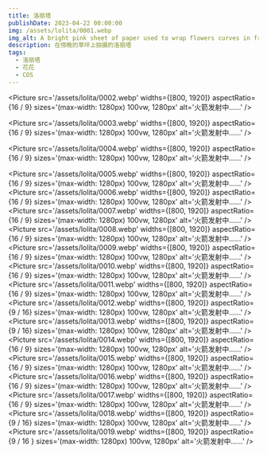 ```yaml
---
title: 洛丽塔
publishDate: 2023-04-22 00:00:00
img: /assets/lolita/0001.webp
img_alt: A bright pink sheet of paper used to wrap flowers curves in front of rich blue background
description: 在傍晚的草坪上拍摄的洛丽塔
tags:
  - 洛丽塔
  - 花花
  - COS
---
```



<div style={{gap:'1rem',display:'flex',flexDirection: 'column'}}>
<Picture
  src='/assets/lolita/0001.webp'
  widths={[800, 1920]}
  aspectRatio={16 / 9}
  sizes='(max-width: 1280px) 100vw, 1280px'
  alt='火箭发射中……'
/>

<Picture
  src='/assets/lolita/0002.webp'
  widths={[800, 1920]}
  aspectRatio={16 / 9}
  sizes='(max-width: 1280px) 100vw, 1280px'
  alt='火箭发射中……'
/>

<Picture
  src='/assets/lolita/0003.webp'
  widths={[800, 1920]}
  aspectRatio={16 / 9}
  sizes='(max-width: 1280px) 100vw, 1280px'
  alt='火箭发射中……'
/>

<Picture
  src='/assets/lolita/0004.webp'
  widths={[800, 1920]}
  aspectRatio={16 / 9}
  sizes='(max-width: 1280px) 100vw, 1280px'
  alt='火箭发射中……'
/>

  <Picture
    src='/assets/lolita/0005.webp'
    widths={[800, 1920]}
    aspectRatio={16 / 9}
    sizes='(max-width: 1280px) 100vw, 1280px'
    alt='火箭发射中……'
  />
   <Picture
    src='/assets/lolita/0006.webp'
    widths={[800, 1920]}
    aspectRatio={16 / 9}
    sizes='(max-width: 1280px) 100vw, 1280px'
    alt='火箭发射中……'
  />
   <Picture
    src='/assets/lolita/0007.webp'
    widths={[800, 1920]}
    aspectRatio={16 / 9}
    sizes='(max-width: 1280px) 100vw, 1280px'
    alt='火箭发射中……'
  /> <Picture
    src='/assets/lolita/0008.webp'
    widths={[800, 1920]}
    aspectRatio={16 / 9}
    sizes='(max-width: 1280px) 100vw, 1280px'
    alt='火箭发射中……'
  /> <Picture
    src='/assets/lolita/0009.webp'
    widths={[800, 1920]}
    aspectRatio={16 / 9}
    sizes='(max-width: 1280px) 100vw, 1280px'
    alt='火箭发射中……'
  /> <Picture
    src='/assets/lolita/0010.webp'
    widths={[800, 1920]}
    aspectRatio={16 / 9}
    sizes='(max-width: 1280px) 100vw, 1280px'
    alt='火箭发射中……'
  /> <Picture
    src='/assets/lolita/0011.webp'
    widths={[800, 1920]}
    aspectRatio={16 / 9}
    sizes='(max-width: 1280px) 100vw, 1280px'
    alt='火箭发射中……'
  /> <Picture
    src='/assets/lolita/0012.webp'
    widths={[800, 1920]}
    aspectRatio={9 / 16}
    sizes='(max-width: 1280px) 100vw, 1280px'
    alt='火箭发射中……'
  /> <Picture
    src='/assets/lolita/0013.webp'
    widths={[800, 1920]}
    aspectRatio={9 / 16}
    sizes='(max-width: 1280px) 100vw, 1280px'
    alt='火箭发射中……'
  /> <Picture
    src='/assets/lolita/0014.webp'
    widths={[800, 1920]}
    aspectRatio={16 / 9}
    sizes='(max-width: 1280px) 100vw, 1280px'
    alt='火箭发射中……'
  /> <Picture
    src='/assets/lolita/0015.webp'
    widths={[800, 1920]}
    aspectRatio={16 / 9}
    sizes='(max-width: 1280px) 100vw, 1280px'
    alt='火箭发射中……'
  /> <Picture
    src='/assets/lolita/0016.webp'
    widths={[800, 1920]}
    aspectRatio={16 / 9}
    sizes='(max-width: 1280px) 100vw, 1280px'
    alt='火箭发射中……'
  /> <Picture
    src='/assets/lolita/0017.webp'
    widths={[800, 1920]}
    aspectRatio={16 / 9}
    sizes='(max-width: 1280px) 100vw, 1280px'
    alt='火箭发射中……'
  /> <Picture
    src='/assets/lolita/0018.webp'
    widths={[800, 1920]}
    aspectRatio={9 / 16}
    sizes='(max-width: 1280px) 100vw, 1280px'
    alt='火箭发射中……'
  /> <Picture
    src='/assets/lolita/0019.webp'
    widths={[800, 1920]}
    aspectRatio={9 / 16 }
    sizes='(max-width: 1280px) 100vw, 1280px'
    alt='火箭发射中……'
  />
</div>
